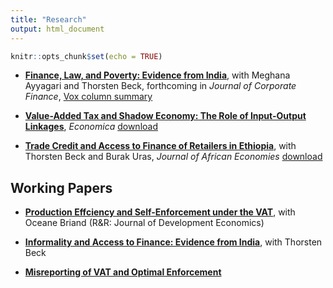```yaml
---
title: "Research"
output: html_document
---
```


```r
knitr::opts_chunk$set(echo = TRUE)
```


- [__Finance, Law, and Poverty: Evidence from India__](https://www.dropbox.com/s/rps5qr8ryzd7g02/Finance%20and%20Poverty%20in%20India-072319-MA.pdf?dl=0), with Meghana Ayyagari and Thorsten Beck, forthcoming in _Journal of Corporate Finance_, [Vox column summary](http://www.voxeu.org/article/migrating-out-poverty-role-finance)

- [__Value-Added Tax and Shadow Economy: The Role of Input-Output Linkages__](https://onlinelibrary.wiley.com/doi/10.1111/ecca.12310), _Economica_ [download](https://www.dropbox.com/s/7d2ky4v1do9v2w6/VAT%20IO%20linkage%20and%20informality.pdf?dl=0) 

- [__Trade Credit and Access to Finance of Retailers in Ethiopia__](https://academic.oup.com/jae/advance-article-abstract/doi/10.1093/jae/ejz018/5433371?redirectedFrom=fulltext), with Thorsten Beck and Burak Uras, _Journal of African Economies_  [download](https://www.dropbox.com/s/lvub486u1leu3u1/trade%20credit%20in%20Ethiopia.pdf?dl=0)


## Working Papers


- [__Production Effciency and Self-Enforcement under the VAT__](https://www.dropbox.com/s/0i0kuivnlx5izmt/PE%20VAT.pdf?dl=0), with Oceane Briand  (R&R: Journal of Development Economics)

- [__Informality and Access to Finance: Evidence from India__](https://www.dropbox.com/s/582lxinxyeyjd27/informality%20in%20india%20June%202019.pdf?dl=0), with Thorsten Beck 

- [__Misreporting of VAT and Optimal Enforcement__](http://papers.ssrn.com/sol3/papers.cfm?abstract_id=2505998) 


